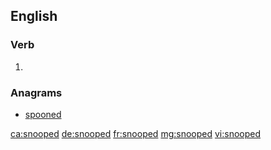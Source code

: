==English==

===Verb===
{{head|en|verb form}}

# {{en-past of|snoop}}

===Anagrams===
* [[spooned#English|spooned]]

[[ca:snooped]]
[[de:snooped]]
[[fr:snooped]]
[[mg:snooped]]
[[vi:snooped]]
